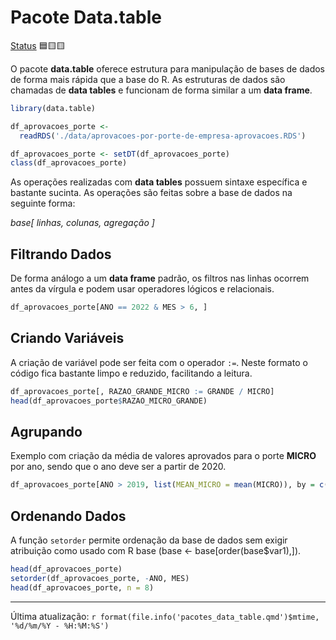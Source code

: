 # Pacote Data.table

[Status](convencoes.html#status-do-material) 🟦🟨🟨

O pacote **data.table** oferece estrutura para manipulação de bases de dados de forma mais rápida que a base do R. As estruturas de dados são chamadas de **data tables** e funcionam de forma similar a um **data frame**.

```r
library(data.table)

df_aprovacoes_porte <-
  readRDS('./data/aprovacoes-por-porte-de-empresa-aprovacoes.RDS')

df_aprovacoes_porte <- setDT(df_aprovacoes_porte)
class(df_aprovacoes_porte)
```

As operações realizadas com **data tables** possuem sintaxe específica e bastante sucinta. As operações são feitas sobre a base de dados na seguinte forma:

*base[ linhas, colunas, agregação ]*

## Filtrando Dados

De forma análogo a um **data frame** padrão, os filtros nas linhas ocorrem antes da vírgula e podem usar operadores lógicos e relacionais.

```r
df_aprovacoes_porte[ANO == 2022 & MES > 6, ]
```

## Criando Variáveis

A criação de variável pode ser feita com o operador `:=`. Neste formato o código fica bastante limpo e reduzido, facilitando a leitura.

```r
df_aprovacoes_porte[, RAZAO_GRANDE_MICRO := GRANDE / MICRO]
head(df_aprovacoes_porte$RAZAO_MICRO_GRANDE)
```

## Agrupando

Exemplo com criação da média de valores aprovados para o porte **MICRO** por ano, sendo que o ano deve ser a partir de 2020.

```r
df_aprovacoes_porte[ANO > 2019, list(MEAN_MICRO = mean(MICRO)), by = c('ANO')]
```

## Ordenando Dados

A função `setorder` permite ordenação da base de dados sem exigir atribuição como usado com R base (base <- base[order(base$var1),]).

```r
head(df_aprovacoes_porte)
setorder(df_aprovacoes_porte, -ANO, MES)
head(df_aprovacoes_porte, n = 8)
```

------------------------------------------------------------------------

Última atualização: `r format(file.info('pacotes_data_table.qmd')$mtime, '%d/%m/%Y - %H:%M:%S')`
